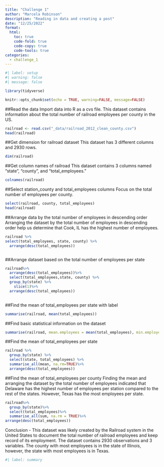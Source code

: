 ```yaml
---
title: "Challenge 1"
author: "Marcela Robinson"
description: "Reading in data and creating a post"
date: "12/25/2022"
format:
  html:
    toc: true
    code-fold: true
    code-copy: true
    code-tools: true
categories:
  - challenge_1
---
```


```r
#| label: setup
#| warning: false
#| message: false

library(tidyverse)

knitr::opts_chunk$set(echo = TRUE, warning=FALSE, message=FALSE)
```


##Read the data 
Import data into R as a cvs file. This dataset contains information about the total number of railroad employees per county in the US. 

```r
railroad <- read.csv("_data/railroad_2012_clean_county.csv")
head(railroad)
```


##Get dimension for railroad dataset
This dataset has 3 different columns and 2930 rows. 
```r
dim(railroad)

```



##Get column names of railroad 
This dataset contains 3 columns named "state", "county", and "total_employees."
```r
colnames(railroad)
```

##Select station_county and total_employees columns
Focus on the total number of employees per county. 

```r
select(railroad, county, total_employees)
head(railroad)
```


##Arrange data by the total number of employees in descending order
Arranging the dataset by the total number of employees in descending order help us determine that Cook, IL has the highest number of employees.
```r
railroad %>%
select(total_employees, state, county) %>%
  arrange(desc(total_employees))



```

##Arrange dataset based on the total number of employees per state 

```r
railroad%>%
  arrange(desc(total_employees))%>%
  select(total_employees,state, county) %>%
  group_by(state) %>%
    slice(1)%>%
  arrange(desc(total_employees))
  
```
##Find the mean of total_employees per state with label
```r
summarise(railroad, mean(total_employees))

```

##Find basic statistical information on the dataset

```r
summarise(railroad, mean.employees = mean(total_employees), min.employees = min(total_employees), max.employees = max(total_employees), sd.employees = sd(total_employees))

```
##Find the mean of total_employees per state 

```r
railroad %>%
  group_by(state) %>%
  select(state, total_employees) %>%
  summarise_all(mean, na.rm=TRUE)%>%
  arrange(desc(total_employees))

```
##Find the mean of total_employees per county
Finding the mean and arranging the dataset by the total number of employees indicated that Delaware has the highest number of employees per station compared to the rest of the states. However, Texas has the most employees per state. 
```r
railroad%>%
  group_by(state)%>%
  select(total_employees)%>%
  summarise_all(sum, na.rm = TRUE)%>%
arrange(desc(total_employees))


```
Conclusion - This dataset was likely created by the Railroad system in the United States to document the total number of railroad employees and keep record of its employment. The dataset contains 2930 observations and 3 variables. The county with most employees is in the state of Illinois, however, the state with most employees is in Texas.

```r
#| label: summary

```
